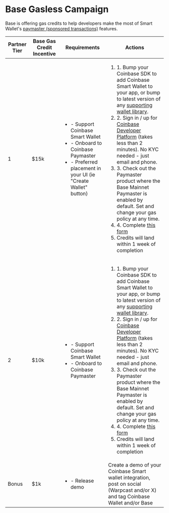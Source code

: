 # Base Gasless Campaign

Base is offering gas credits to help developers make the most of
Smart Wallet's [paymaster (sponsored transactions)](/identity/smart-wallet/concepts/features/optional/gas-free-transactions) features.

| Partner Tier | Base Gas Credit Incentive | Requirements                                                                                                                                                   | Actions                                                                                                                                                                                                                                                                                                                                                                                                                                                                                                                                                                                                                                                                                                                                             |
| ------------ | ------------------------- | -------------------------------------------------------------------------------------------------------------------------------------------------------------- | --------------------------------------------------------------------------------------------------------------------------------------------------------------------------------------------------------------------------------------------------------------------------------------------------------------------------------------------------------------------------------------------------------------------------------------------------------------------------------------------------------------------------------------------------------------------------------------------------------------------------------------------------------------------------------------------------------------------------------------------------- |
| 1            | $15k                      | <ul><li>- Support Coinbase Smart Wallet</li><li>- Onboard to Coinbase Paymaster</li><li>- Preferred placement in your UI (ie "Create Wallet" button)</li></ul> | <ol><li>1. Bump your Coinbase SDK to add Coinbase Smart Wallet to your app, or bump to latest version of any [supporting wallet library](/identity/smart-wallet/concepts/usage-details/wallet-library-support).</li><li>2. Sign in / up for [Coinbase Developer Platform](https://www.coinbase.com/developer-platform) (takes less than 2 minutes). No KYC needed - just email and phone.</li><li>3. Check out the Paymaster product where the Base Mainnet Paymaster is enabled by default. Set and change your gas policy at any time.</li><li>4. Complete [this form](https://docs.google.com/forms/d/1yPnBFW0bVUNLUN_w3ctCqYM9sjdIQO3Typ53KXlsS5g/viewform?edit_requested=true)</li><li>Credits will land within 1 week of completion</li></ol> |
| 2            | $10k                      | <ul><li>- Support Coinbase Smart Wallet</li><li>- Onboard to Coinbase Paymaster</li></ul>                                                                      | <ol><li>1. Bump your Coinbase SDK to add Coinbase Smart Wallet to your app, or bump to latest version of any [supporting wallet library](/identity/smart-wallet/concepts/usage-details/wallet-library-support).</li><li>2. Sign in / up for [Coinbase Developer Platform](https://www.coinbase.com/developer-platform) (takes less than 2 minutes). No KYC needed - just email and phone.</li><li>3. Check out the Paymaster product where the Base Mainnet Paymaster is enabled by default. Set and change your gas policy at any time.</li><li>4. Complete [this form](https://docs.google.com/forms/d/1yPnBFW0bVUNLUN_w3ctCqYM9sjdIQO3Typ53KXlsS5g/viewform?edit_requested=true)</li><li>Credits will land within 1 week of completion</li></ol> |
| Bonus        | $1k                       | <ul><li>- Release demo</li></ul>                                                                                                                               | Create a demo of your Coinbase Smart wallet integration, post on social (Warpcast and/or X) and tag Coinbase Wallet and/or Base                                                                                                                                                                                                                                                                                                                                                                                                                                                                                                                                                                                                                     |
